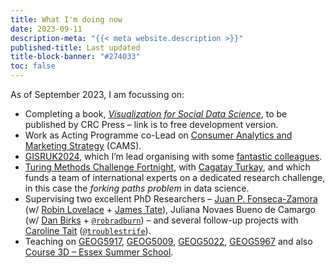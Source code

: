 ```yaml
---
title: What I'm doing now
date: 2023-09-11
description-meta: "{{< meta website.description >}}"
published-title: Last updated
title-block-banner: "#274033"
toc: false
---
```


As of September 2023, I am focussing on:

- Completing a book, [*Visualization for Social Data Science*](https://vis4sds.github.io/vis4sds/), to be published by CRC Press -- link is to free development version.
-  Work as Acting Programme co-Lead on [Consumer Analytics and Marketing Strategy](https://courses.leeds.ac.uk/g963/consumer-analytics-and-marketing-strategy-msc) (CAMS).
- [GISRUK2024](https://2024.gisruk.org/), which I'm lead organising with some [fantastic colleagues](https://2024.gisruk.org/organisation/).
- [Turing Methods Challenge Fortnight](https://www.turing.ac.uk/research/theory-and-method-challenge-fortnights/navigating-garden-forking-paths-theoretical), with [Cagatay Turkay](https://warwick.ac.uk/fac/cross_fac/cim/people/cagatay-turkay/), and which funds a team of international experts on a dedicated research challenge, in this case the *forking paths problem* in data science. 
- Supervising two excellent PhD Researchers -- [Juan P. Fonseca-Zamora](https://environment.leeds.ac.uk/geography/pgr/11291/juan-p-fonseca-zamora) (w/ [Robin Lovelace](https://www.robinlovelace.net/) + [James Tate](https://environment.leeds.ac.uk/transport/staff/980/dr-james-tate)), Juliana Novaes Bueno de Camargo (w/ [Dan Birks](https://essl.leeds.ac.uk/law/staff/261/dr-daniel-birks) +  [`@robradburn`](@https://twitter.com/robradburn?lang=en)) -- and several follow-up projects with [Caroline Tait](https://environment.leeds.ac.uk/geography/pgr/2474/caroline-tait) ([`@troublestrife`](https://twitter.com/troublestrife)).
- Teaching on [GEOG5917](https://webprod3.leeds.ac.uk/catalogue/dynmodules.asp?Y=202324&M=GEOG-5917M), [GEOG5009](https://webprod3.leeds.ac.uk/catalogue/dynmodules.asp?Y=202324&M=GEOG-5009M), [GEOG5022](https://webprod3.leeds.ac.uk/catalogue/dynmodules.asp?Y=202324&M=GEOG-5022M), [GEOG5967](https://webprod3.leeds.ac.uk/catalogue/dynmodules.asp?Y=202324&M=GEOG-5967M) and also [Course 3D -- Essex Summer School](https://essexsummerschool.com/summer-school-facts/courses/ess-2023-course-list/3d-social-data-science/).